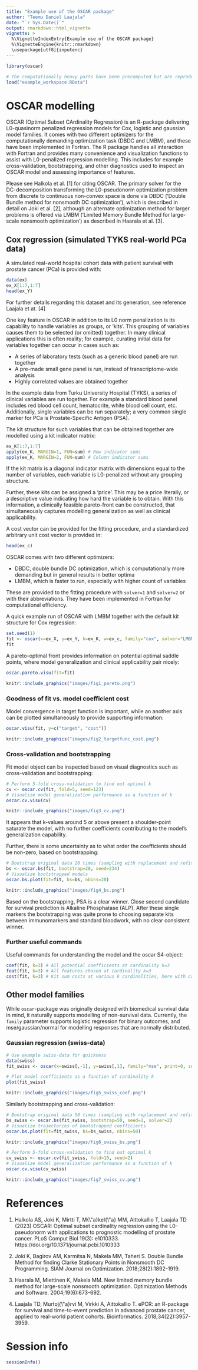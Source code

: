 ```yaml
---
title: "Example use of the OSCAR package"
author: "Teemu Daniel Laajala"
date: "`r Sys.Date()`"
output: rmarkdown::html_vignette
vignette: >
  %\VignetteIndexEntry{Example use of the OSCAR package}
  %\VignetteEngine{knitr::rmarkdown}
  \usepackage[utf8]{inputenc}
---
```


```r
library(oscar)
```

```r
# The computationally heavy parts have been precomputed but are reproducible with the presented code
load("example_workspace.RData")
```

# OSCAR modelling

OSCAR (Optimal Subset CArdinality Regression) is an R-package delivering L0-quasinorm penalized regression models for Cox, logistic and gaussian model families. 
It comes with two different optimizers for the computationally demanding optimization task (DBDC and LMBM), and these have been implemented in Fortran.
The R package handles all interaction with Fortran and provides many convenience and visualization functions to assist with L0-penalized regression modelling.
This includes for example cross-validation, bootstrapping, and other diagnostics used to inspect an OSCAR model and assessing importance of features.

Please see Halkola et al. [1] for citing OSCAR. The primary solver for the DC-decomposition transforming the L0-pseudonorm optimization problem from discrete to continuous non-convex space is done via DBDC ('Double Bundle method for nonsmooth DC optimization'), which is described in detail on Joki et al. [2], although an alternate optimization method for larger problems is offered via LMBM ('Limited Memory Bundle Method for large-scale nonsmooth optimization') as described in Haarala et al. [3].

## Cox regression (simulated TYKS real-world PCa data)

A simulated real-world hospital cohort data with patient survival with prostate cancer (PCa) is provided with:
```r
data(ex)
ex_X[1:7,1:7]
head(ex_Y)
```

For further details regarding this dataset and its generation, see reference Laajala et at. [4]

One key feature in OSCAR in addition to its L0 norm penalization is its capability to handle variables as groups, or 'kits'. This grouping of variables causes them to be selected (or omitted) together.
In many clinical applications this is often reality; for example, curating initial data for variables together can occur in cases such as:

* A series of laboratory tests (such as a generic blood panel) are run together
* A pre-made small gene panel is run, instead of transcriptome-wide analysis
* Highly correlated values are obtained together

In the example data from Turku University Hospital (TYKS), a series of clinical variables are run together. 
For example a standard blood panel includes red blood cell count, hematocrite, white blood cell count, etc. 
Additionally, single variables can be run separately; a very common single marker for PCa is Prostate-Specific Antigen (PSA).

The kit structure for such variables that can be obtained together are modelled using a kit indicator matrix:
```r
ex_K[1:7,1:7]
apply(ex_K, MARGIN=1, FUN=sum) # Row indicator sums
apply(ex_K, MARGIN=2, FUN=sum) # Column indicator sums
```

If the kit matrix is a diagonal indicator matrix with dimensions equal to the number of variables, each variable is L0-penalized without any grouping structure.

Further, these kits can be assigned a 'price'. This may be a price literally, or a descriptive value indicating how hard the variable is to obtain. 
With this information, a clinically feasible pareto-front can be constructed, that simultaneously captures modelling generalization as well as clinical applicability.

A cost vector can be provided for the fitting procedure, and a standardized arbitrary unit cost vector is provided in:

```r
head(ex_c)
```

OSCAR comes with two different optimizers: 

* DBDC, double bundle DC optimization, which is computationally more demanding but in general results in better optima
* LMBM, which is faster to run, especially with higher count of variables

These are provided to the fitting procedure with ```solver=1``` and ```solver=2``` or with their abbreviations. They have been implemented in Fortran for computational efficiency.

A quick example run of OSCAR with LMBM together with the default kit structure for Cox regression:

```r
set.seed(1)
fit <- oscar(x=ex_X, y=ex_Y, k=ex_K, w=ex_c, family="cox", solver="LMBM")
fit
```

A pareto-optimal front provides information on potential optimal saddle points, where model generalization and clinical applicability pair nicely:

```r
oscar.pareto.visu(fit=fit)
```

```r
knitr::include_graphics("images/fig1_pareto.png")
```

### Goodness of fit vs. model coefficient cost

Model convergence in target function is important, while an another axis can be plotted simultaneously to provide supporting information:

```r
oscar.visu(fit, y=c("target", "cost"))
```

```r
knitr::include_graphics("images/fig2_targetfunc_cost.png")
```

### Cross-validation and bootstrapping

Fit model object can be inspected based on visual diagnostics such as cross-validation and bootstrapping:

```r
# Perform 5-fold cross-validation to find out optimal k
cv <- oscar.cv(fit, fold=5, seed=123)
# Visualize model generalization performance as a function of k
oscar.cv.visu(cv)
```

```r
knitr::include_graphics("images/fig3_cv.png")
```

It appears that k-values around 5 or above present a shoulder-point saturate the model, with no further coefficients contributing to the model's generalization capability. 

Further, there is some uncertainty as to what order the coefficients should be non-zero, based on bootstrapping:

```r
# Bootstrap original data 20 times (sampling with replacement and refitting)
bs <- oscar.bs(fit, bootstrap=20, seed=234)
# Visualize bootstrapped models
oscar.bs.plot(fit=fit, bs=bs, nbins=20)
```

```r
knitr::include_graphics("images/fig4_bs.png")
```

Based on the bootstrapping, PSA is a clear winner. Close second candidate for survival prediction is Alkaline Phosphatase (ALP). 
After these single markers the bootstrapping was quite prone to choosing separate kits between immunomarkers and standard bloodwork, with no clear consistent winner.

### Further useful commands

Useful commands for understanding the model and the oscar S4-object:

```r

coef(fit, k=3) # All potential coefficients at cardinality k=3
feat(fit, k=3) # All features chosen at cardinality k=3
cost(fit, k=3) # Kit sum costs at various k cardinalities, here with cardinality k=3

```

## Other model families

While ```oscar```-package was originally designed with biomedical survival data in mind, it naturally supports modelling of non-survival data. Currently, the ```family``` parameter supports logistic regression for binary outcomes, and mse/gaussian/normal for modelling responses that are normally distributed.

### Gaussian regression (swiss-data)

```r
# Use example swiss-data for quickness
data(swiss)
fit_swiss <- oscar(x=swiss[,-1], y=swiss[,1], family="mse", print=0, solver=2)

# Plot model coefficients as a function of cardinality k
plot(fit_swiss) 
```

```r
knitr::include_graphics("images/fig5_swiss_coef.png")
```

Similarly bootstrapping and cross-validation:

```r
# Bootstrap original data 50 times (sampling with replacement and refitting)
bs_swiss <- oscar.bs(fit_swiss, bootstrap=50, seed=1, solver=2)
# Visualize trajectories of bootstrapped coefficients
oscar.bs.plot(fit=fit_swiss, bs=bs_swiss, nbins=50)
```

```r
knitr::include_graphics("images/fig6_swiss_bs.png")
```

```r
# Perform 5-fold cross-validation to find out optimal k
cv_swiss <- oscar.cv(fit_swiss, fold=10, seed=2)
# Visualize model generalization performance as a function of k
oscar.cv.visu(cv_swiss)
```

```r
knitr::include_graphics("images/fig7_swiss_cv.png")
```


# References

1. Halkola AS, Joki K, Mirtti T, M{\\\"a}kel{\\\"a} MM, Aittokallio T, Laajala TD (2023) OSCAR: Optimal subset cardinality regression using the L0-pseudonorm with applications to prognostic modelling of prostate cancer. PLoS Comput Biol 19(3): e1010333. https://doi.org/10.1371/journal.pcbi.1010333

2. Joki K, Bagirov AM, Karmitsa N, Makela MM, Taheri S. Double Bundle Method for finding Clarke Stationary Points in Nonsmooth DC Programming. SIAM Journal on Optimization. 2018;28(2):1892-1919. \doi{10.1137/16M1115733}

3. Haarala M, Miettinen K, Makela MM. New limited memory bundle method for large-scale nonsmooth optimization. Optimization Methods and Software. 2004;19(6):673-692. \doi{10.1080/10556780410001689225}

4. Laajala TD, Murtoj{\\\"a}rvi M, Virkki A, Aittokallio T. ePCR: an R-package for survival and time-to-event prediction in advanced prostate cancer, applied to real-world patient cohorts. Bioinformatics. 2018;34(22):3957-3959. \doi{10.1093/bioinformatics/bty477}

# Session info
```r
sessionInfo()
```

